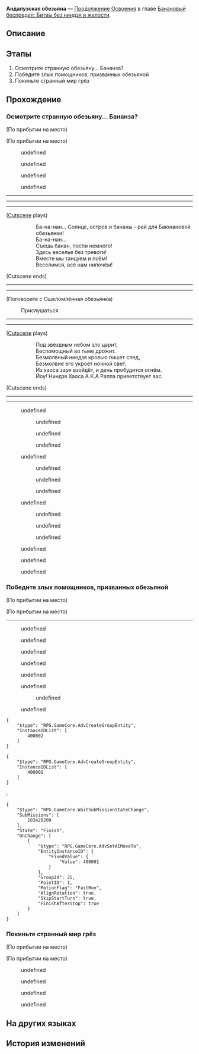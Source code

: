 {{Дополнить|Диалоги.}}
{{Миссия Инфобокс
|id              = 1034202
|Название        = 
|Изображение     = Миссия Освоения Андалузская обезьяна.png
|Тип             = Продолжение Освоения
|События         = 
|Глава           = Банановый беспредел: Битвы без ниндзя и жалости
|Условия         = 
|Персонажи       = Ошеломлённая обезьянка; Первопроходец; Раппа; Сосредоточенная обезьянка; Странная обезьянка; Странные обезьянки
|СтартЛокация    = Странный Мир грёз
|Мир             = Пенакония
|Локации         = Странный Мир грёз
|Предыдущая      = 
|Следующая       = 
|Награды         = Опыт Освоения*300; Звёздный нефрит*40; Путеводитель путешественника*3; Очищенный эфир*3; Кредиты*40 000
}}
'''Андалузская обезьяна''' — [[Продолжение Освоения]] в главе [[Банановый беспредел: Битвы без ниндзя и жалости]].

==Описание==
{{Описание|<!--официальное описание из Перекрёстка судеб-->}}

==Этапы==
# Осмотрите странную обезьяну... Бананза?
# Победите злых помощников, призванных обезьяной
# Покиньте странный мир грёз

==Прохождение==
{{Дополнить}}

===Осмотрите странную обезьяну... Бананза?===
{{Описание миссии|локация=Странный Мир грёз|Вы оказываетесь на небольшом острове, заросшем бананами. Это излюбленное гнёздышко Баюнановой обезьянки! Ба-на-на... Ба-на-на... Похоже, это Граница грёз, но, если вам не изменяет память, на Границе грёз не было зоопарка.<br />Выясните, что это за обезьянки. Неужели обезьяны преподают в Академии оригами?}}
{{Диалог Начало}}
;(По прибытии на место)

;(По прибытии на место)
:{{tx}}
<!--Unknown TalkSentence: 103431501-->
:{{Диалог|Стрелка}} undefined
:{{Диалог|Стрелка}} undefined
:{{Диалог|Стрелка}} undefined
:{{Диалог|Стрелка}} undefined
----
:{{tx}}
----
----
;([[#Gallery|Cutscene]] plays)
::Ба-на-нан... Солнце, остров и бананы - рай для Баюнановой обезьянки!
::Ба-на-нан...
::Съешь банан, поспи немного!
::Здесь веселье без тревоги!
::Вместе мы танцуем и поём!
::Веселимся, всё нам нипочём!
;(Cutscene ends)
----
----
:{{tx}}

;(Поговорите с Ошеломлённая обезьянка)
<!--Unknown TalkSentence: 103432021-->
<!--Unknown TalkSentence: 103432022-->
<!--Unknown TalkSentence: 103432023-->
<!--Unknown TalkSentence: 103432024-->

:{{Диалог|Изучение}} Прислушаться
<!--Unknown TalkSentence: 103432025-->
<!--Unknown TalkSentence: 103432026-->
----
----
;([[#Gallery|Cutscene]] plays)
::Под звёздным небом зло царит,
::Беспомощный во тьме дрожит.
::Безмолвный ниндзя кровью пишет след,
::Безмолвие его укроет ночной свет.
::Из хаоса заря взойдёт, и день пробудится огнём.
::Йоу! Ниндзя Хаоса A.K.A Раппа приветствует вас.
;(Cutscene ends)
----
----
<!--Unknown TalkSentence: 103431601-->
<!--Unknown TalkSentence: 103431602-->
:{{Диалог|Стрелка}} undefined
:<!--Unknown TalkSentence: 103431604-->
:<!--Unknown TalkSentence: 103431605-->
:<!--Unknown TalkSentence: 103431606-->
:<!--Unknown TalkSentence: 103431607-->
:<!--Unknown TalkSentence: 103431608-->
:<!--Unknown TalkSentence: 103431609-->
:<!--Unknown TalkSentence: 103431610-->
:<!--Unknown TalkSentence: 103431611-->
:<!--Unknown TalkSentence: 103431612-->
::{{Диалог|Стрелка}} undefined
::{{Диалог|Стрелка}} undefined
::{{Диалог|Стрелка}} undefined
:{{Диалог|Стрелка}} undefined
:<!--Unknown TalkSentence: 103431606-->
:<!--Unknown TalkSentence: 103431607-->
:<!--Unknown TalkSentence: 103431608-->
:<!--Unknown TalkSentence: 103431609-->
:<!--Unknown TalkSentence: 103431610-->
:<!--Unknown TalkSentence: 103431611-->
:<!--Unknown TalkSentence: 103431612-->
::{{Диалог|Стрелка}} undefined
::{{Диалог|Стрелка}} undefined
::{{Диалог|Стрелка}} undefined
:{{Диалог|Стрелка}} undefined
:<!--Unknown TalkSentence: 103431608-->
:<!--Unknown TalkSentence: 103431609-->
:<!--Unknown TalkSentence: 103431610-->
:<!--Unknown TalkSentence: 103431611-->
:<!--Unknown TalkSentence: 103431612-->
::{{Диалог|Стрелка}} undefined
::{{Диалог|Стрелка}} undefined
::{{Диалог|Стрелка}} undefined
<!--Unknown TalkSentence: 103431608-->
<!--Unknown TalkSentence: 103431609-->
<!--Unknown TalkSentence: 103431610-->
<!--Unknown TalkSentence: 103431611-->
<!--Unknown TalkSentence: 103431612-->
:{{Диалог|Стрелка}} undefined
:{{Диалог|Стрелка}} undefined
:{{Диалог|Стрелка}} undefined
{{Диалог Конец}}

===Победите злых помощников, призванных обезьяной===
{{Диалог Начало}}
;(По прибытии на место)

;(По прибытии на место)
----
<!--Unknown TalkSentence: 103431701-->
<!--Unknown TalkSentence: 103431702-->
:{{Диалог|Стрелка}} undefined
:{{Диалог|Стрелка}} undefined
:{{Диалог|Стрелка}} undefined
:{{Диалог|Стрелка}} undefined
:{{tx}}
<!--Unknown TalkSentence: 103431801-->
:{{Диалог|Стрелка}} undefined
:<!--Unknown TalkSentence: 103431803-->
:<!--Unknown TalkSentence: 103431804-->
:<!--Unknown TalkSentence: 103431805-->
:<!--Unknown TalkSentence: 103431806-->
:<!--Unknown TalkSentence: 103431807-->
:<!--Unknown TalkSentence: 103431808-->
:{{Диалог|Стрелка}} undefined
:<!--Unknown TalkSentence: 103431805-->
::{{Диалог|Стрелка}} undefined
:{{Диалог|Стрелка}} undefined
:<!--Unknown TalkSentence: 103431808-->
<!--Unknown TalkSentence: 103431809-->
:{{tx}}
<pre>{
	"$type": "RPG.GameCore.AdvCreateGroupEntity",
	"InstanceIDList": [
		400002
	]
}</pre>
<pre>{
	"$type": "RPG.GameCore.AdvCreateGroupEntity",
	"InstanceIDList": [
		400001
	]
}</pre>
:<pre>{
	"$type": "RPG.GameCore.WaitSubMissionStateChange",
	"SubMissions": [
		103420209
	],
	"State": "Finish",
	"OnChange": [
		{
			"$type": "RPG.GameCore.AdvSetAIMoveTo",
			"EntityInstanceID": {
				"FixedValue": {
					"Value": 400001
				}
			},
			"GroupId": 25,
			"PointID": 1,
			"MotionFlag": "FastRun",
			"AlignRotation": true,
			"SkipStartTurn": true,
			"FinishAfterStop": true
		}
	]
}</pre>
<!--Unknown TalkSentence: 103431901-->
<!--Unknown TalkSentence: 103431902-->
{{Диалог Конец}}

===Покиньте странный мир грёз===
{{Описание миссии|локация=Странный Мир грёз|Обезьяны? Рэп? Ниндзя... Откуда здесь ниндзя?! Глядя на окружающий вас беспредел, вы думаете: неужели вы так до конца и не избавились от пыльцы с крыльев Роя на экспрессе? Или вы так и не очнулись от сновидения про Хор баланса? Или кто-то добавил в вашу Чашу сновидений запрещённую «Усладу»? Появление этих никак не связанных элементов в одном сновидении было сродни тому, как если бы у режиссёра пузыря грёз вдруг иссякло бы вдохновение и он смешал бы в одном котле все мемории, что попались ему под руку.<br />Как бы там ни было, не стоит здесь задерживаться надолго. Пора поскорее убираться отсюда!}}
{{Диалог Начало}}
;(По прибытии на место)

;(По прибытии на место)
<!--Unknown TalkSentence: 103432001-->
<!--Unknown TalkSentence: 103432002-->
:{{Диалог|Стрелка}} undefined
:{{Диалог|Стрелка}} undefined
:{{Диалог|Стрелка}} undefined
:{{Диалог|Стрелка}} undefined
{{Диалог Конец}}

==На других языках==
{{На других языках
|en   = An Andalusian Monkey
|zhs  = 一只安达鲁猴
|zht  = 安達魯之猿
|ja   = アンバナシアのサル
|ko   = 안달루시아의 원숭이
|es   = Un mono andaluz
|fr   = Un singe andalou
|ru   = Андалузская обезьяна
|th   = ลิงแอนดาลูเซียน
|vi   = Một Con Khỉ Andalusia
|de   = Ein andalusischer Affe
|id   = Seekor Monyet Andalusia
|pt   = Um Macaco Andaluz
}}

==История изменений==
{{История изменений|2.7}}
